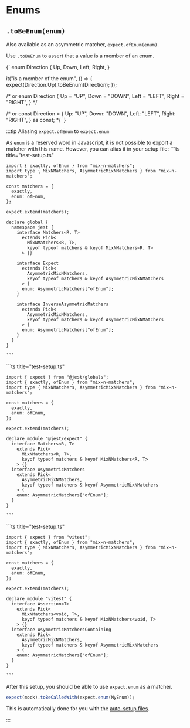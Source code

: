 
# Enums

## `.toBeEnum(enum)`

Also available as an asymmetric matcher, `expect.ofEnum(enum)`.

Use `.toBeEnum` to assert that a value is a member of an enum.

<TestFile name="toBeEnum">
{`
enum Direction {
  Up,
  Down,
  Left,
  Right,
}

it("is a member of the enum", () => {
expect(Direction.Up).toBeEnum(Direction);
});

/* or
enum Direction {
  Up = "UP",
  Down = "DOWN",
  Left = "LEFT",
  Right = "RIGHT",
}
*/

/* or
const Direction = {
  Up: "UP",
  Down: "DOWN",
  Left: "LEFT",
  Right: "RIGHT",
} as const;
*/
`}

</TestFile>

:::tip Aliasing `expect.ofEnum` to `expect.enum`

As `enum` is a reserved word in Javascript, it is not possible to export a matcher with this name. However, you can alias it in your setup file:
<Tabs groupId="test-runner">
  <TabItem value="Jest" default>
    ```ts title="test-setup.ts"

    import { exactly, ofEnum } from "mix-n-matchers";
    import type { MixNMatchers, AsymmetricMixNMatchers } from "mix-n-matchers";

    const matchers = {
      exactly,
      enum: ofEnum,
    };
    
    expect.extend(matchers);

    declare global {
      namespace jest {
        interface Matchers<R, T>
          extends Pick<
            MixNMatchers<R, T>,
            keyof typeof matchers & keyof MixNMatchers<R, T>
          > {}

        interface Expect
          extends Pick<
            AsymmetricMixNMatchers,
            keyof typeof matchers & keyof AsymmetricMixNMatchers
          > {
          enum: AsymmetricMatchers["ofEnum"];
        }

        interface InverseAsymmetricMatchers
          extends Pick<
            AsymmetricMixNMatchers,
            keyof typeof matchers & keyof AsymmetricMixNMatchers
          > {
          enum: AsymmetricMatchers["ofEnum"];
        }
      }
    }

    ```

  </TabItem>
  <TabItem value="Jest (no globals)">
    ```ts title="test-setup.ts"

    import { expect } from "@jest/globals";
    import { exactly, ofEnum } from "mix-n-matchers";
    import type { MixNMatchers, AsymmetricMixNMatchers } from "mix-n-matchers";

    const matchers = {
      exactly,
      enum: ofEnum,
    };

    expect.extend(matchers);

    declare module "@jest/expect" {
      interface Matchers<R, T>
        extends Pick<
          MixNMatchers<R, T>,
          keyof typeof matchers & keyof MixNMatchers<R, T>
        > {}
      interface AsymmetricMatchers
        extends Pick<
          AsymmetricMixNMatchers,
          keyof typeof matchers & keyof AsymmetricMixNMatchers
        > {
        enum: AsymmetricMatchers["ofEnum"];
      }
    }

    ```

  </TabItem>
  <TabItem value="Vitest">
    ```ts title="test-setup.ts"

    import { expect } from "vitest";
    import { exactly, ofEnum } from "mix-n-matchers";
    import type { MixNMatchers, AsymmetricMixNMatchers } from "mix-n-matchers";

    const matchers = {
      exactly,
      enum: ofEnum,
    };

    expect.extend(matchers);

    declare module "vitest" {
      interface Assertion<T>
        extends Pick<
          MixNMatchers<void, T>,
          keyof typeof matchers & keyof MixNMatchers<void, T>
        > {}
      interface AsymmetricMatchersContaining
        extends Pick<
          AsymmetricMixNMatchers,
          keyof typeof matchers & keyof AsymmetricMixNMatchers
        > {
        enum: AsymmetricMatchers["ofEnum"];
      }
    }

    ```

  </TabItem>
</Tabs>

After this setup, you should be able to use `expect.enum` as a matcher.

```ts
expect(mock).toBeCalledWith(expect.enum(MyEnum));
```

This is automatically done for you with the [auto-setup files](/#automatic-setup).

:::
